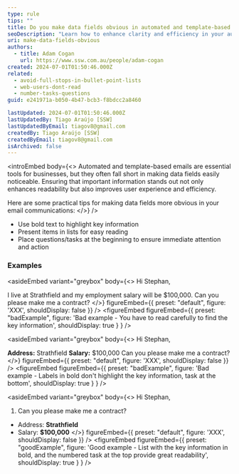 ```yaml
---
type: rule
tips: ""
title: Do you make data fields obvious in automated and template-based emails?
seoDescription: "Learn how to enhance clarity and efficiency in your automated and template-based emails by making data fields more obvious. "
uri: make-data-fields-obvious
authors:
  - title: Adam Cogan
    url: https://www.ssw.com.au/people/adam-cogan
created: 2024-07-01T01:50:46.000Z
related:
  - avoid-full-stops-in-bullet-point-lists
  - web-users-dont-read
  - number-tasks-questions
guid: e241971a-b050-4b47-bcb3-f8bdcc2a8460

lastUpdated: 2024-07-01T01:50:46.000Z
lastUpdatedBy: Tiago Araújo [SSW]
lastUpdatedByEmail: tiagov8@gmail.com
createdBy: Tiago Araújo [SSW]
createdByEmail: tiagov8@gmail.com
isArchived: false
---
```


<introEmbed
  body={<>
Automated and template-based emails are essential tools for businesses, but they often fall short in making data fields easily noticeable. Ensuring that important information stands out not only enhances readability but also improves user experience and efficiency.

Here are some practical tips for making data fields more obvious in your email communications:
  </>}
/>
* Use bold text to highlight key information
* Present items in lists for easy reading
* Place questions/tasks at the beginning to ensure immediate attention and action

### Examples

<asideEmbed
  variant="greybox"
  body={<>
    Hi Stephan,

I live at Strathfield and my employment salary will be $100,000. Can you please make me a contract?
  </>}
  figureEmbed={{
    preset: "default",
    figure: 'XXX',
    shouldDisplay: false
  }}
/>
<figureEmbed figureEmbed={{
  preset: "badExample",
  figure: 'Bad example - You have to read carefully to find the key information',
  shouldDisplay: true
} } />


<asideEmbed
  variant="greybox"
  body={<>
    Hi Stephan,

**Address:** Strathfield
**Salary:** $100,000
Can you please make me a contract?
  </>}
  figureEmbed={{
    preset: "default",
    figure: 'XXX',
    shouldDisplay: false
  }}
/>
<figureEmbed figureEmbed={{
  preset: "badExample",
  figure: 'Bad example - Labels in bold don\'t highlight the key information, task at the bottom',
  shouldDisplay: true
} } />


<asideEmbed
  variant="greybox"
  body={<>
    Hi Stephan,

1. Can you please make me a contract?

* Address: **Strathfield**
* Salary: **$100,000**
  </>}
  figureEmbed={{
    preset: "default",
    figure: 'XXX',
    shouldDisplay: false
  }}
/>
<figureEmbed figureEmbed={{
  preset: "goodExample",
  figure: 'Good example - List with the key information in bold, and the numbered task at the top provide great readability',
  shouldDisplay: true
} } />

